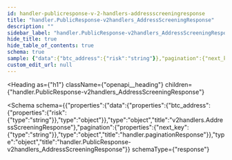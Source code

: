 ```yaml
---
id: handler-publicresponse-v-2-handlers-addressscreeningresponse
title: "handler.PublicResponse-v2handlers_AddressScreeningResponse"
description: ""
sidebar_label: "handler.PublicResponse-v2handlers_AddressScreeningResponse"
hide_title: true
hide_table_of_contents: true
schema: true
sample: {"data":{"btc_address":{"risk":"string"}},"pagination":{"next_key":"string"}}
custom_edit_url: null
---
```



<Heading
  as={"h1"}
  className={"openapi__heading"}
  children={"handler.PublicResponse-v2handlers_AddressScreeningResponse"}
>
</Heading>





<Schema
  schema={{"properties":{"data":{"properties":{"btc_address":{"properties":{"risk":{"type":"string"}},"type":"object"}},"type":"object","title":"v2handlers.AddressScreeningResponse"},"pagination":{"properties":{"next_key":{"type":"string"}},"type":"object","title":"handler.paginationResponse"}},"type":"object","title":"handler.PublicResponse-v2handlers_AddressScreeningResponse"}}
  schemaType={"response"}
>
  
</Schema>
            